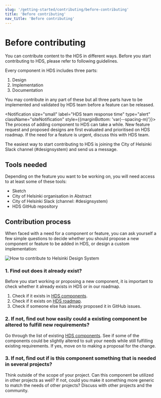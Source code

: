 ```yaml
---
slug: '/getting-started/contributing/before-contributing'
title: 'Before contributing'
nav_title: 'Before contributing'
---
```



# Before contributing

<LeadParagraph>
    You can contribute content to the HDS in different ways. Before you start contributing to HDS, please refer to following guidelines.
</LeadParagraph>

Every component in HDS includes three parts:
1. Design 
2. Implementation 
3. Documentation 

You may contribute in any part of these but all three parts have to be implemented and validated by HDS team before a feature can be released.

<Notification size="small" label="HDS team response time" type="alert" className="siteNotification" style={{marginBottom: 'var(--spacing-m)'}}>
The process of adding component to HDS can take a while. New feature request and proposed designs are first evaluated and prioritised on HDS roadmap. If the need for a feature is urgent, discuss this with HDS team.
</Notification>

The easiest way to start contributing to HDS is joining the City of Helsinki Slack channel (<Link size="M" href="https://helsinkicity.slack.com/archives/CHCV3KTHA" external>#designsystem</Link>) and send us a message.

## Tools needed
Depending on the feature you want to be working on, you will need access to at least some of these tools:
- <Link size="M" href="https://www.sketch.com/" external>Sketch</Link>
- City of Helsinki organisation in <Link size="M" href="https://www.abstract.com/" external>Abstract</Link>
- City of Helsinki Slack (channel: <Link size="M" href="https://helsinkicity.slack.com/archives/CHCV3KTHA" external>#designsystem</Link>)
- <Link size="M" href="https://github.com/City-of-Helsinki/helsinki-design-system" external>HDS GitHub repository</Link>

## Contribution process
When faced with a need for a component or feature, you can ask yourself a few simple questions to decide whether you should propose a new component or feature to be added in HDS, or design a custom implementation:

<Image src="../../../hds-contribution.png" alt="How to contribute to Helsinki Design System" style="max-width:100%" viewable />

### 1. Find out does it already exist?
Before you start working or proposing a new component, it is important to check whether it already exists in HDS or in our roadmap.
1. Check if it exists in [HDS components](/components).
2. Check if it exists on [HDS roadmap](/about/roadmap).
3. Check if someone else has already <Link size="M" href="https://github.com/City-of-Helsinki/helsinki-design-system/issues" external>proposed it in GitHub issues</Link>.

### 2. If not, find out how easily could a existing component be altered to fulfill new requirements?
Go through the list of existing [HDS components](/components). See if some of the components could be slightly altered to suit your needs while still fulfilling existing requirements. If yes, move on to making a proposal for the change.

### 3. If not, find out if is this component something that is needed in several projects?
Think outside of the scope of your project. Can this component be utilized in other projects as well? If not, could you make it something more generic to match the needs of other projects? Discuss with other projects and the community.
